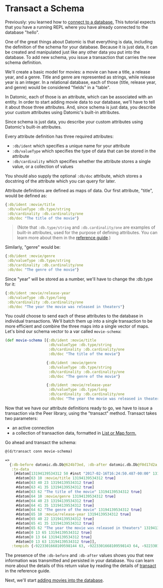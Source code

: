 Transact a Schema
=================

Previously: you learned how to [connect to a database.](connect-to-a-database.html) This tutorial expects that you have a running REPL where you have already connected to the database "hello".

One of the great things about Datomic is that everything is data, including the definition of the schema for your database. Because it is just data, it can be created and manipulated just like any other data you put into the database. To add new schema, you issue a transaction that carries the new schema definition.

We'll create a basic model for movies: a movie can have a title, a release year, and a genre. Title and genre are represented as strings, while release year is an integer. In a relational database, each of those (title, release year, and genre) would be considered "fields" in a "table".

In Datomic, each of those is an attribute, which can be associated with an entity. In order to start adding movie data to our database, we'll have to tell it about those three attributes. And, since schema is just data, you describe your custom attributes using Datomic's built-in attributes.

Since schema is just data, you describe your custom attributes using Datomic's built-in attributes.

Every attribute definition has three required attributes:

- `:db/ident` which specifies a unique name for your attribute
- `:db/valueType` which specifies the type of data that can be stored in the attribute
- `:db/cardinality` which specifies whether the attribute stores a single value, or a collection of values

You should also supply the optional `:db/doc` attribute, which stores a docstring of the attribute which you can query for later.

Attribute definitions are defined as maps of data. Our first attribute, "title", would be defined as:

```clojure
{:db/ident :movie/title
 :db/valueType :db.type/string
 :db/cardinality :db.cardinality/one
 :db/doc "The title of the movie"}
```



> (Note that `:db.type/string` and `:db.cardinality/one` are examples of built-in attributes, used for the purpose of defining attributes. You can learn more about them in the [reference guide](../schema/schema.html).)

Similarly, "genre" would be:

```clojure
{:db/ident :movie/genre
 :db/valueType :db.type/string
 :db/cardinality :db.cardinality/one
 :db/doc "The genre of the movie"}
```



Since "year" will be stored as a number, we'll have to change the :db.type for it:

```clojure
{:db/ident :movie/release-year
 :db/valueType :db.type/long
 :db/cardinality :db.cardinality/one
 :db/doc "The year the movie was released in theaters"}
```



You could choose to send each of these attributes to the database in individual transactions. We'll batch them up into a single transaction to be more efficient and combine the three maps into a single vector of maps. Let's bind our schema vector to a var called `movie-schema`:

```clojure
(def movie-schema [{:db/ident :movie/title
                    :db/valueType :db.type/string
                    :db/cardinality :db.cardinality/one
                    :db/doc "The title of the movie"}

                   {:db/ident :movie/genre
                    :db/valueType :db.type/string
                    :db/cardinality :db.cardinality/one
                    :db/doc "The genre of the movie"}

                   {:db/ident :movie/release-year
                    :db/valueType :db.type/long
                    :db/cardinality :db.cardinality/one
                    :db/doc "The year the movie was released in theaters"}])
```



Now that we have our attribute definitions ready to go, we have to issue a transaction via the Peer library, using the "transact" method. Transact takes two parameters:

- an active connection
- a collection of transaction data, formatted in [List or Map form.](../transactions/transactions.html#list-forms)

Go ahead and transact the schema:

```clojure
@(d/transact conn movie-schema)
```



```clojure
=>
  {:db-before datomic.db.Db@624b73ed, :db-after datomic.db.Db@f0d17d2a,
   :tx-data
    [#datom[13194139534312 50 #inst "2017-02-16T16:24:50.487-00:00" 13194139534312 true] 
     #datom[63 10 :movie/title 13194139534312 true] 
     #datom[63 40 23 13194139534312 true] 
     #datom[63 41 35 13194139534312 true] 
     #datom[63 62 "The title of the movie" 13194139534312 true]
     #datom[64 10 :movie/genre 13194139534312 true]
     #datom[64 40 23 13194139534312 true] 
     #datom[64 41 35 13194139534312 true] 
     #datom[64 62 "The genre of the movie" 13194139534312 true] 
     #datom[65 10 :movie/release-year 13194139534312 true] 
     #datom[65 40 22 13194139534312 true] 
     #datom[65 41 35 13194139534312 true] 
     #datom[65 62 "The year the movie was released in theaters" 13194139534312 true]
     #datom[0 13 65 13194139534312 true]
     #datom[0 13 64 13194139534312 true]
     #datom[0 13 63 13194139534312 true]],
   :tempids {-9223301668109598144 63, -9223301668109598143 64, -9223301668109598142 65}}
```



The presence of the `:db-before` and `:db-after` values shows you that new information was transmitted and persisted in your database. You can learn more about the details of this return value by reading the details of [transact](../clojure/#datomic.api/transact) in the reference guide.

Next, we'll start [adding movies into the database](transact-data.html).